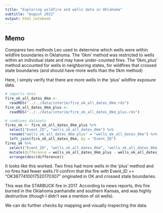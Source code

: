 ```yaml
---
title: "Exploring wildfire and wells data in Oklahoma"
subtitle: "August 2022"
output: html_notebook
---
```


## Memo

Compares two methods Leo used to determine which wells were within wildfire boundaries in Oklahoma. The '0km' method was restricted to wells within an individual state and may have under-counted fires. The '0km_plus' method accounted for wells in neighboring states, for wildfires that crossed state boundaries (and should have more wells than the 0km method) 

Here, I simply verify that there are more wells in the 'plus' wildfire exposure data.

```r
# imports data
fire_ok_all_dates_0km <- 
  readRDS("../../data/interim/fire_ok_all_dates_0km.rds")
fire_ok_all_dates_0km_plus <- 
  readRDS("../../data/interim/fire_ok_all_dates_0km_plus.rds")
```


```r
# combines datasets
fires_ok <- fire_ok_all_dates_0km_plus %>% 
  select("Event_ID", "wells_ok_all_dates_0km") %>% 
  rename("wells_ok_all_dates_0km_plus" = "wells_ok_all_dates_0km") %>% 
  left_join(fire_ok_all_dates_0km, by = "Event_ID")
fires_ok %>% 
  select("Event_ID", "wells_ok_all_dates_0km", "wells_ok_all_dates_0km_plus") %>%
  mutate(difference = wells_ok_all_dates_0km_plus - wells_ok_all_dates_0km) %>% 
  arrange(desc(difference))
```

It looks like this worked. Two fires had more wells in the 'plus' method and no fires had fewer wells.I'll confirm that the fire with Event_ID == "OK3677410017520170307" originated in OK and crossed state boundaries.

This was the STARBUCK fire in 2017. According to news reports, this fire burned in the Oklahoma panhandle and southern Kansas, and was highly destructive (though I didn't see a mention of oil wells).

We can do further checks by mapping and visually inspecting the data.